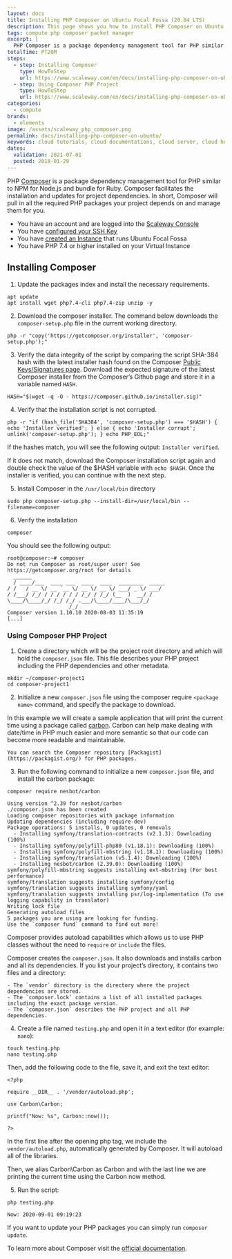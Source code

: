```yaml
---
layout: docs
title: Installing PHP Composer on Ubuntu Focal Fossa (20.04 LTS)
description: This page shows you how to install PHP Composer on Ubuntu Focal Fossa (20.04 LTS)
tags: compute php composer packet manager
excerpt: |
  PHP Composer is a package dependency management tool for PHP similar to NPM for Nodejs and bundle for Ruby. Composer facilitates the installation and updates for project dependencies. In short, Composer will pull in all the required PHP packages your project depends on and manage them for you.
totalTime: PT20M
steps:
  - step: Installing Composer
    type: HowToStep
    url: https://www.scaleway.com/en/docs/installing-php-composer-on-ubuntu/#-Installing-Composer
  - step: Using Composer PHP Project
    type: HowToStep
    url: https://www.scaleway.com/en/docs/installing-php-composer-on-ubuntu/#-Using-Composer-PHP-Project
categories:
  - compute
brands:
  - elements
image: /assets/scaleway_php_composer.png
permalink: docs/installing-php-composer-on-ubuntu/
keywords: cloud tutorials, cloud documentations, cloud server, cloud hosting, ubuntu server, debian server, linux server, IAAS, baremetal, scalability, ARM, physical server, dedicated server, physicalization, server, php composer, management tool, composer.json.
dates:
  validation: 2021-07-01
  posted: 2018-01-29
---
```


PHP [Composer](https://getcomposer.org/) is a package dependency management tool for PHP similar to NPM for Node.js and bundle for Ruby. Composer facilitates the installation and updates for project dependencies. In short, Composer will pull in all the required PHP packages your project depends on and manage them for you.

<Message type="requirement">

  - You have an account and are logged into the [Scaleway Console](https://console.scaleway.com)
  - You have [configured your SSH Key](/console/my-project/how-to/create-ssh-key)
  - You have [created an Instance](/compute/instances/how-to/create-an-instance) that runs Ubuntu Focal Fossa
  - You have PHP 7.4 or higher installed on your Virtual Instance

</Message>

## Installing Composer

1. Update the packages index and install the necessary requirements.

  ```
  apt update
  apt install wget php7.4-cli php7.4-zip unzip -y
  ```

2. Download the composer installer. The command below downloads the `composer-setup.php` file in the current working directory.

  ```
  php -r "copy('https://getcomposer.org/installer', 'composer-setup.php');"
  ```

3. Verify the data integrity of the script by comparing the script SHA-384 hash with the latest installer hash found on the Composer [Public Keys/Signatures page](https://composer.github.io/pubkeys.html). Download the expected signature of the latest Composer installer from the Composer’s Github page and store it in a variable named `HASH`.

  ```
  HASH="$(wget -q -O - https://composer.github.io/installer.sig)"
  ```

4. Verify that the installation script is not corrupted.

  ```
  php -r "if (hash_file('SHA384', 'composer-setup.php') === '$HASH') { echo 'Installer verified'; } else { echo 'Installer corrupt'; unlink('composer-setup.php'); } echo PHP_EOL;"
  ```

  If the hashes match, you will see the following output: `Installer verified`.

  If it does not match, download the Composer installation script again and double check the value of the $HASH variable with `echo $HASH`. Once the installer is verified, you can continue with the next step.

5. Install Composer in the `/usr/local/bin` directory

  ```
  sudo php composer-setup.php --install-dir=/usr/local/bin --filename=composer
  ```

6. Verify the installation

  ```
  composer
  ```

  You should see the following output:

  ```
  root@composer:~# composer
  Do not run Composer as root/super user! See https://getcomposer.org/root for details
    ______
    / ____/___  ____ ___  ____  ____  ________  _____
  / /   / __ \/ __ `__ \/ __ \/ __ \/ ___/ _ \/ ___/
  / /___/ /_/ / / / / / / /_/ / /_/ (__  )  __/ /
  \____/\____/_/ /_/ /_/ .___/\____/____/\___/_/
                      /_/
  Composer version 1.10.10 2020-08-03 11:35:19
  [...]
  ```

### Using Composer PHP Project

1. Create a directory which will be the project root directory and which will hold the `composer.json` file. This file describes your PHP project including the PHP dependencies and other metadata.

  ```
  mkdir ~/composer-project1
  cd composer-project1
  ```

2. Initialize a new `composer.json` file using the composer require `<package name>` command, and specify the package to download.

  In this example we will create a sample application that will print the current time using a package called [carbon](https://carbon.nesbot.com/docs/). Carbon can help make dealing with date/time in PHP much easier and more semantic so that our code can become more readable and maintainable.

  <Message type="note">

    You can search the Composer repository [Packagist](https://packagist.org/) for PHP packages.

  </Message>

3. Run the following command to initialize a new `composer.json` file, and install the carbon package:

  ```
  composer require nesbot/carbon
  ```
  ```
  Using version ^2.39 for nesbot/carbon
  ./composer.json has been created
  Loading composer repositories with package information
  Updating dependencies (including require-dev)
  Package operations: 5 installs, 0 updates, 0 removals
    - Installing symfony/translation-contracts (v2.1.3): Downloading (100%)
    - Installing symfony/polyfill-php80 (v1.18.1): Downloading (100%)
    - Installing symfony/polyfill-mbstring (v1.18.1): Downloading (100%)
    - Installing symfony/translation (v5.1.4): Downloading (100%)
    - Installing nesbot/carbon (2.39.0): Downloading (100%)
  symfony/polyfill-mbstring suggests installing ext-mbstring (For best performance)
  symfony/translation suggests installing symfony/config
  symfony/translation suggests installing symfony/yaml
  symfony/translation suggests installing psr/log-implementation (To use logging capability in translator)
  Writing lock file
  Generating autoload files
  5 packages you are using are looking for funding.
  Use the `composer fund` command to find out more!
  ```

  Composer provides autoload capabilities which allows us to use PHP classes without the need to `require` or `include` the files.

  Composer creates the `composer.json`. It also downloads and installs carbon and all its dependencies. If you list your project’s directory, it contains two files and a directory:

    - The `vendor` directory is the directory where the project dependencies are stored.
    - The `composer.lock` contains a list of all installed packages including the exact package version.
    - The `composer.json` describes the PHP project and all PHP dependencies.

4. Create a file named `testing.php` and open it in a text editor (for example: `nano`):

  ```
  touch testing.php
  nano testing.php
  ```

  Then, add the following code to the file, save it, and exit the text editor:

  ```
  <?php

  require __DIR__ . '/vendor/autoload.php';

  use Carbon\Carbon;

  printf("Now: %s", Carbon::now());

  ?>
  ```

  In the first line after the opening php tag, we include the `vendor/autoload.php`, automatically generated by Composer. It will autoload all of the libraries.

  Then, we alias Carbon\Carbon as Carbon and with the last line we are printing the current time using the Carbon now method.

5. Run the script:

  ```
  php testing.php
  ```
  ```
  Now: 2020-09-01 09:19:23
  ```

<Message type="note">

  If you want to update your PHP packages you can simply run `composer update`.

</Message>

To learn more about Composer visit the [official documentation](https://getcomposer.org/doc/).
